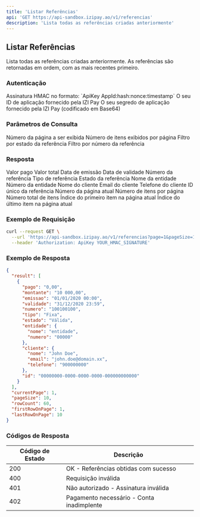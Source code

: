 ```yaml
---
title: 'Listar Referências'
api: 'GET https://api-sandbox.izipay.ao/v1/referencias'
description: 'Lista todas as referências criadas anteriormente'
---
```


## Listar Referências

Lista todas as referências criadas anteriormente. As referências são retornadas em ordem, com as mais recentes primeiro.

### Autenticação

<ParamField header="Authorization" type="string" required>
    Assinatura HMAC no formato: `ApiKey AppId:hash:nonce:timestamp`
</ParamField>

<ParamField query="AppId" type="string" required>
    O seu ID de aplicação fornecido pela IZI Pay
</ParamField>

<ParamField query="AppSecret" type="string" required>
    O seu segredo de aplicação fornecido pela IZI Pay (codificado em Base64)
</ParamField>

### Parâmetros de Consulta

<ParamField query="page" type="integer" default="1">
    Número da página a ser exibida
</ParamField>

<ParamField query="pageSize" type="integer" default="50">
    Número de itens exibidos por página
</ParamField>

<ParamField query="estado" type="string">
    Filtro por estado da referência
</ParamField>

<ParamField query="referencia" type="string">
    Filtro por número da referência
</ParamField>

### Resposta

<ResponseField name="result" type="array">
    <Expandable title="Itens">
        <ResponseField name="pago" type="string">
            Valor pago
        </ResponseField>
        <ResponseField name="montante" type="string">
            Valor total
        </ResponseField>
        <ResponseField name="emissao" type="string">
            Data de emissão
        </ResponseField>
        <ResponseField name="validade" type="string">
            Data de validade
        </ResponseField>
        <ResponseField name="numero" type="string">
            Número da referência
        </ResponseField>
        <ResponseField name="tipo" type="string">
            Tipo de referência
        </ResponseField>
        <ResponseField name="estado" type="string">
            Estado da referência
        </ResponseField>
        <ResponseField name="entidade" type="object">
            <Expandable title="Propriedades">
                <ResponseField name="nome" type="string">
                    Nome da entidade
                </ResponseField>
                <ResponseField name="numero" type="string">
                    Número da entidade
                </ResponseField>
            </Expandable>
        </ResponseField>
        <ResponseField name="cliente" type="object">
            <Expandable title="Propriedades">
                <ResponseField name="nome" type="string">
                    Nome do cliente
                </ResponseField>
                <ResponseField name="email" type="string">
                    Email do cliente
                </ResponseField>
                <ResponseField name="telefone" type="string">
                    Telefone do cliente
                </ResponseField>
            </Expandable>
        </ResponseField>
        <ResponseField name="id" type="string">
            ID único da referência
        </ResponseField>
    </Expandable>
</ResponseField>

<ResponseField name="currentPage" type="integer">
    Número da página atual
</ResponseField>

<ResponseField name="pageSize" type="integer">
    Número de itens por página
</ResponseField>

<ResponseField name="rowCount" type="integer">
    Número total de itens
</ResponseField>

<ResponseField name="firstRowOnPage" type="integer">
    Índice do primeiro item na página atual
</ResponseField>

<ResponseField name="lastRowOnPage" type="integer">
    Índice do último item na página atual
</ResponseField>

### Exemplo de Requisição

```bash
curl --request GET \
  --url 'https://api-sandbox.izipay.ao/v1/referencias?page=1&pageSize=10' \
  --header 'Authorization: ApiKey YOUR_HMAC_SIGNATURE'
```

### Exemplo de Resposta

```json
{
  "result": [
    {
      "pago": "0,00",
      "montante": "10 000,00",
      "emissao": "01/01/2020 00:00",
      "validade": "31/12/2020 23:59",
      "numero": "100100100",
      "tipo": "Fixa",
      "estado": "Válida",
      "entidade": {
        "nome": "entidade",
        "numero": "00000"
      },
      "cliente": {
        "nome": "John Doe",
        "email": "john.doe@domain.xx",
        "telefone": "900000000"
      },
      "id": "00000000-0000-0000-0000-000000000000"
    }
  ],
  "currentPage": 1,
  "pageSize": 10,
  "rowCount": 60,
  "firstRowOnPage": 1,
  "lastRowOnPage": 10
}
```

### Códigos de Resposta

| Código de Estado | Descrição                                 |
|------------------|-------------------------------------------|
| 200              | OK - Referências obtidas com sucesso      |
| 400              | Requisição inválida                       |
| 401              | Não autorizado - Assinatura inválida      |
| 402              | Pagamento necessário - Conta inadimplente |
